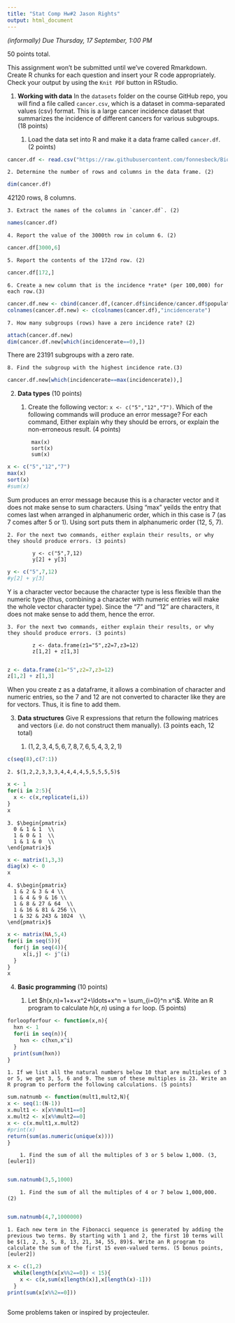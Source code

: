 ```yaml
---
title: "Stat Comp Hw#2 Jason Rights"
output: html_document
---
```


*(informally) Due Thursday, 17 September, 1:00 PM*

50 points total.

This assignment won't be submitted until we've covered Rmarkdown.
Create R chunks for each question and insert your R code appropriately.
Check your output by using the `Knit PDF` button in RStudio.

1. **Working with data** In the `datasets` folder on the course GitHub repo, you will find a file called `cancer.csv`, which is a dataset in comma-separated values (csv) format. This is a large cancer incidence dataset that summarizes the incidence of different cancers for various subgroups. (18 points)

    1. Load the data set into R and make it a data frame called `cancer.df`. (2 points)
    
```r
cancer.df <- read.csv("https://raw.githubusercontent.com/fonnesbeck/Bios6301/master/datasets/cancer.csv")
```

    2. Determine the number of rows and columns in the data frame. (2)

```r
dim(cancer.df) 
```

42120 rows, 8 columns.  

    3. Extract the names of the columns in `cancer.df`. (2)

```r
names(cancer.df) 
```

    4. Report the value of the 3000th row in column 6. (2)

```r
cancer.df[3000,6] 
```

    5. Report the contents of the 172nd row. (2)

```r
cancer.df[172,] 
```

    6. Create a new column that is the incidence *rate* (per 100,000) for each row.(3)

```r
cancer.df.new <- cbind(cancer.df,(cancer.df$incidence/cancer.df$population)*10000)
colnames(cancer.df.new) <- c(colnames(cancer.df),"incidencerate")
```

    7. How many subgroups (rows) have a zero incidence rate? (2)
    
```r
attach(cancer.df.new)
dim(cancer.df.new[which(incidencerate==0),])
```

There are 23191 subgroups with a zero rate.  

    8. Find the subgroup with the highest incidence rate.(3)
    
```r
cancer.df.new[which(incidencerate==max(incidencerate)),]
```

2. **Data types** (10 points)

    1. Create the following vector: `x <- c("5","12","7")`. Which of the following commands will produce an error message? For each command, Either explain why they should be errors, or explain the non-erroneous result. (4 points)
    
            max(x)
            sort(x)
            sum(x)

```r
x <- c("5","12","7")
max(x)
sort(x)
#sum(x)
```

Sum produces an error message because this is a character vector and it does not make sense to sum characters. Using "max" yeilds the entry that comes last when arranged in  alphanumeric order, which in this case is 7 (as 7 comes after 5 or 1). Using sort puts them in alphanumeric order (12, 5, 7). 

    2. For the next two commands, either explain their results, or why they should produce errors. (3 points)

            y <- c("5",7,12)
            y[2] + y[3]

```r
y <- c("5",7,12)
#y[2] + y[3]
```

Y is a character vector because the character type is less flexible than the numeric type (thus, combining a character with numeric entries will make the whole vector character type). Since the "7" and "12" are characters, it does not make sense to add them, hence the error. 


    3. For the next two commands, either explain their results, or why they should produce errors. (3 points)

            z <- data.frame(z1="5",z2=7,z3=12)
            z[1,2] + z[1,3]
            
```r
z <- data.frame(z1="5",z2=7,z3=12)
z[1,2] + z[1,3]
```

When you create z as a dataframe, it allows a combination of character and numeric entries, so the 7 and 12 are not converted to character like they are for vectors. Thus, it is fine to add them.  

3. **Data structures** Give R expressions that return the following matrices and vectors (*i.e.* do not construct them manually). (3 points each, 12 total)

    1. $(1,2,3,4,5,6,7,8,7,6,5,4,3,2,1)$

```r
c(seq(8),c(7:1))
```    
    
    2. $(1,2,2,3,3,3,4,4,4,4,5,5,5,5,5)$

```r
x <- 1
for(i in 2:5){
  x <- c(x,replicate(i,i))
}
x
```  

    3. $\begin{pmatrix}
      0 & 1 & 1  \\
      1 & 0 & 1  \\
      1 & 1 & 0  \\
    \end{pmatrix}$

```r
x <- matrix(1,3,3)
diag(x) <- 0 
x
``` 

    4. $\begin{pmatrix}
      1 & 2 & 3 & 4 \\
      1 & 4 & 9 & 16 \\
      1 & 8 & 27 & 64  \\
      1 & 16 & 81 & 256 \\
      1 & 32 & 243 & 1024  \\
    \end{pmatrix}$

```r
x <- matrix(NA,5,4)
for(i in seq(5)){
  for(j in seq(4)){
     x[i,j] <- j^(i)
  }
}
x
``` 

4. **Basic programming** (10 points)

    1. Let $h(x,n)=1+x+x^2+\ldots+x^n = \sum_{i=0}^n x^i$. Write an R program to calculate $h(x,n)$ using a `for` loop. (5 points)

```r
forloopforfour <- function(x,n){
  hxn <- 1
  for(i in seq(n)){
    hxn <- c(hxn,x^i)
  }
  print(sum(hxn))
}
``` 

    1. If we list all the natural numbers below 10 that are multiples of 3 or 5, we get 3, 5, 6 and 9. The sum of these multiples is 23. Write an R program to perform the following calculations. (5 points)
    
```r
sum.natnumb <- function(mult1,mult2,N){
x <- seq(1:(N-1))
x.mult1 <- x[x%%mult1==0]
x.mult2 <- x[x%%mult2==0]
x <- c(x.mult1,x.mult2)
#print(x)
return(sum(as.numeric(unique(x))))
}
``` 

        1. Find the sum of all the multiples of 3 or 5 below 1,000. (3, [euler1])
        
```r
sum.natnumb(3,5,1000)
``` 

        1. Find the sum of all the multiples of 4 or 7 below 1,000,000. (2)
        
```r
sum.natnumb(4,7,1000000)
``` 

    1. Each new term in the Fibonacci sequence is generated by adding the previous two terms. By starting with 1 and 2, the first 10 terms will be $(1, 2, 3, 5, 8, 13, 21, 34, 55, 89)$. Write an R program to calculate the sum of the first 15 even-valued terms. (5 bonus points, [euler2])

```r
x <- c(1,2)
  while(length(x[x%%2==0]) < 15){
    x <- c(x,sum(x[length(x)],x[length(x)-1]))
  }
print(sum(x[x%%2==0]))
    
``` 

Some problems taken or inspired by projecteuler.

[euler1]:https://projecteuler.net/problem=1
[euler2]: https://projecteuler.net/problem=2
